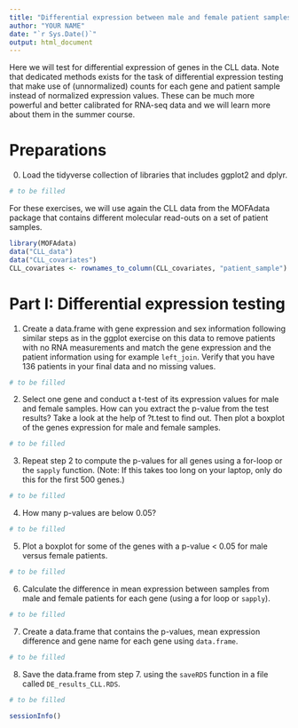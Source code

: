 ```yaml
---
title: "Differential expression between male and female patient samples (part I)"
author: "YOUR NAME"
date: "`r Sys.Date()`"
output: html_document
---
```


Here we will test for differential expression of genes in the CLL data. Note that dedicated methods exists for the task of differential expression testing that make use of (unnormalized) counts for each gene and patient sample instead of normalized expression values. These can be much more powerful and better calibrated for RNA-seq data and we will learn more about them in the summer course.

# Preparations
0. Load the tidyverse collection of libraries that includes ggplot2 and dplyr.
```r
# to be filled
```

For these exercises, we will use again the CLL data from the MOFAdata package that contains different molecular read-outs on a set of patient samples.
```r
library(MOFAdata)
data("CLL_data")
data("CLL_covariates")
CLL_covariates <- rownames_to_column(CLL_covariates, "patient_sample")
```

# Part I: Differential expression testing

1. Create a data.frame with gene expression and sex information following similar steps as in the ggplot exercise on this data to remove patients with no RNA measurements and match the gene expression and the patient information using for example `left_join`. Verify that you have 136 patients in your final data and no missing values.
```r
# to be filled
```

2. Select one gene and conduct a t-test of its expression values for male and female samples. How can you extract the p-value from the test results? Take a look at the help of ?t.test to find out. Then plot a boxplot of the genes expression for male and female samples.
```r
# to be filled
```

3. Repeat step 2 to compute the p-values for all genes using a for-loop or the `sapply` function.  (Note: If this takes too long on your laptop, only do this for the first 500 genes.)
```r
# to be filled
```

4. How many p-values are below 0.05?
```r
# to be filled
```

5. Plot a boxplot for some of the genes with a p-value < 0.05 for male versus female patients.
```r
# to be filled
```

6. Calculate the difference in mean expression between samples from male and female patients for each gene (using a for loop or `sapply`).
```r
# to be filled
```

7. Create a data.frame that contains the p-values, mean expression difference and gene name for each gene using `data.frame`.  
```r
# to be filled
```

8. Save the data.frame from step 7. using the `saveRDS` function in a file called `DE_results_CLL.RDS`.
```r
# to be filled
```

```r
sessionInfo()
```

